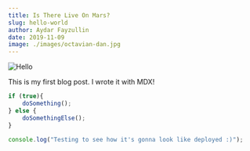 ```yaml
---
title: Is There Live On Mars?
slug: hello-world
author: Aydar Fayzullin
date: 2019-11-09
image: ./images/octavian-dan.jpg
---
```


![Hello](images/octavian-dan.jpg)

This is my first blog post. I wrote it with MDX!

```js
if (true){
    doSomething();
} else {
    doSomethingElse();
}

console.log("Testing to see how it's gonna look like deployed :)");
```
